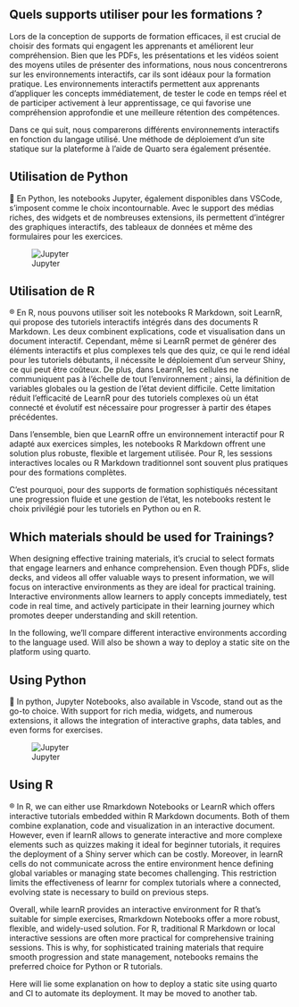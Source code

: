 ::: {.content-visible when-profile="fr"}

# Quels supports utiliser pour les formations ?

Lors de la conception de supports de formation efficaces, il est crucial de choisir des formats qui engagent les apprenants et améliorent leur compréhension. Bien que les PDFs, les présentations et les vidéos soient des moyens utiles de présenter des informations, nous nous concentrerons sur les environnements interactifs, car ils sont idéaux pour la formation pratique. Les environnements interactifs permettent aux apprenants d'appliquer les concepts immédiatement, de tester le code en temps réel et de participer activement à leur apprentissage, ce qui favorise une compréhension approfondie et une meilleure rétention des compétences.

Dans ce qui suit, nous comparerons différents environnements interactifs en fonction du langage utilisé. Une méthode de déploiement d'un site statique sur la plateforme à l'aide de Quarto sera également présentée.

## Utilisation de Python

🐍 En Python, les notebooks Jupyter, également disponibles dans VSCode, s'imposent comme le choix incontournable. Avec le support des médias riches, des widgets et de nombreuses extensions, ils permettent d'intégrer des graphiques interactifs, des tableaux de données et même des formulaires pour les exercices.

![Jupyter](./img/jupyter.png)

## Utilisation de R

®️ En R, nous pouvons utiliser soit les notebooks R Markdown, soit LearnR, qui propose des tutoriels interactifs intégrés dans des documents R Markdown. Les deux combinent explications, code et visualisation dans un document interactif. Cependant, même si LearnR permet de générer des éléments interactifs et plus complexes tels que des quiz, ce qui le rend idéal pour les tutoriels débutants, il nécessite le déploiement d'un serveur Shiny, ce qui peut être coûteux. De plus, dans LearnR, les cellules ne communiquent pas à l'échelle de tout l'environnement ; ainsi, la définition de variables globales ou la gestion de l'état devient difficile. Cette limitation réduit l'efficacité de LearnR pour des tutoriels complexes où un état connecté et évolutif est nécessaire pour progresser à partir des étapes précédentes.

Dans l'ensemble, bien que LearnR offre un environnement interactif pour R adapté aux exercices simples, les notebooks R Markdown offrent une solution plus robuste, flexible et largement utilisée. Pour R, les sessions interactives locales ou R Markdown traditionnel sont souvent plus pratiques pour des formations complètes.

C'est pourquoi, pour des supports de formation sophistiqués nécessitant une progression fluide et une gestion de l'état, les notebooks restent le choix privilégié pour les tutoriels en Python ou en R.

:::



::: {.content-visible when-profile="en"}

# Which materials should be used for Trainings?

When designing effective training materials, it’s crucial to select formats that engage learners and enhance comprehension. Even though PDFs, slide decks, and videos all offer valuable ways to present information, we will focus on interactive environments as they are ideal for practical training. Interactive environments allow learners to apply concepts immediately, test code in real time, and actively participate in their learning journey which promotes deeper understanding and skill retention. 

In the following, we'll compare different interactive environments according to the language used. Will also be shown a way to deploy a static site on the platform using quarto. 

## Using Python 

🐍 In python, Jupyter Notebooks, also available in Vscode, stand out as the go-to choice. With support for rich media, widgets, and numerous extensions, it allows the integration of interactive graphs, data tables, and even forms for exercises.

![Jupyter](./img/jupyter.png)

## Using R 

®️ In R, we can either use Rmarkdown Notebooks or LearnR which offers interactive tutorials embedded within R Markdown documents. Both of them combine explanation, code and visualization in an interactive document. However, even if learnR allows to generate interactive and more complexe elements such as quizzes making it ideal for beginner tutorials, it requires the deployment of a Shiny server which can be costly. Moreover, in learnR cells do not communicate across the entire environment hence defining global variables or managing state becomes challenging. This restriction limits the effectiveness of learnr for complex tutorials where a connected, evolving state is necessary to build on previous steps.

Overall, while learnR provides an interactive environment for R that’s suitable for simple exercises, Rmarkdown Notebooks offer a more robust, flexible, and widely-used solution. For R, traditional R Markdown or local interactive sessions are often more practical for comprehensive training sessions. 
This is why, for sophisticated training materials that require smooth progression and state management, notebooks remains the preferred choice for Python or R tutorials.


::: {.callout-warning}
Here will lie some explanation on how to deploy a static site using quarto and CI to automate its deployment. It may be moved to another tab.
:::

:::